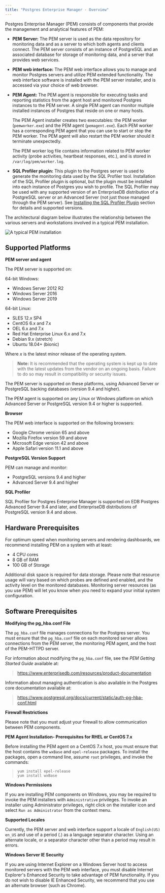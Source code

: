 ```yaml
---
title: "Postgres Enterprise Manager - Overview"
---
```


<div id="pem_overview" class="registered_link"></div>


Postgres Enterprise Manager (PEM) consists of components that provide the management and analytical features of PEM:

-   **PEM Server:** The PEM server is used as the data repository for monitoring data and as a server to which both agents and clients connect. The PEM server consists of an instance of PostgreSQL and an associated database for storage of monitoring data, and a server that provides web services.

-   **PEM web interface:** The PEM web interface allows you to manage and monitor Postgres servers and utilize PEM extended functionality. The web interface software is installed with the PEM server installer, and is accessed via your choice of web browser.

-   **PEM Agent:** The PEM agent is responsible for executing tasks and reporting statistics from the agent host and monitored Postgres instances to the PEM server. A single PEM agent can monitor multiple installed instances of Postgres that reside on one or many hosts.

    The PEM Agent installer creates two executables: the PEM worker (`pemworker.exe`) and the PEM agent (`pemagent.exe`). Each PEM worker has a corresponding PEM agent that you can use to start or stop the PEM worker. The PEM agent will also restart the PEM worker should it terminate unexpectedly.

    The PEM worker log file contains information related to PEM worker activity (probe activities, heartbeat responses, etc.), and is stored in `/var/log/pem/worker.log`.

-   **SQL Profiler plugin:** This plugin to the Postgres server is used to generate the monitoring data used by the SQL Profiler tool. Installation of the SQL Profiler plugin is optional, but the plugin must be installed into each instance of Postgres you wish to profile. The SQL Profiler may be used with any supported version of an EnterpriseDB distribution of a PostgreSQL server or an Advanced Server (not just those managed through the PEM server). See [Installing the SQL Profiler Plugin](#installing_the_sql_profiler_plugin) section for details and supported versions.

The architectural diagram below illustrates the relationship between the various servers and workstations involved in a typical PEM installation.

![*A typical PEM installation*](images/pem_installation_overview.png)

## Supported Platforms



**PEM server and agent**

The PEM server is supported on:

64-bit Windows:

-   Windows Server 2012 R2
-   Windows Server 2016
-   Windows Server 2019

64-bit Linux:

-   SLES 12.x SP4
-   CentOS 6.x and 7.x
-   OEL 6.x and 7.x
-   Red Hat Enterprise Linux 6.x and 7.x
-   Debian 9.x (stretch)
-   Ubuntu 18.04+ (bionic)

Where *x* is the latest minor release of the operating system.

> **Note:** It is recommended that the operating system is kept up to date with the latest updates from the vendor on an ongoing basis. Failure to do so may result in compatibility or security issues.


The PEM server is supported on these platforms, using Advanced Server or PostgreSQL backing databases (version 9.4 and higher).

The PEM agent is supported on any Linux or Windows platform on which Advanced Server or PostgreSQL version 9.4 or higher is supported.

**Browser**

The PEM web interface is supported on the following browsers:

-   Google Chrome version 65 and above
-   Mozilla Firefox version 59 and above
-   Microsoft Edge version 42 and above
-   Apple Safari version 11.1 and above

**PostgreSQL Version Support**

PEM can manage and monitor:

-   PostgreSQL versions 9.4 and higher
-   Advanced Server 9.4 and higher

**SQL Profiler**

SQL Profiler for Postgres Enterprise Manager is supported on EDB Postgres Advanced Server 9.4 and later, and EnterpriseDB distributions of PostgreSQL version 9.4 and above.

## Hardware Prerequisites



For optimum speed when monitoring servers and rendering dashboards, we recommend installing PEM on a system with at least:

-   4 CPU cores
-   8 GB of RAM
-   100 GB of Storage

Additional disk space is required for data storage. Please note that resource usage will vary based on which probes are defined and enabled, and the activity level on the monitored databases. Monitoring server resources (as you use PEM) will let you know when you need to expand your initial system configuration.

<div id="software_prerequisites" class="registered_link"></div>

## Software Prerequisites



**Modifying the pg\_hba.conf File**

The `pg_hba.conf` file manages connections for the Postgres server. You must ensure that the `pg_hba.conf` file on each monitored server allows connections from the PEM server, the monitoring PEM agent, and the host of the PEM-HTTPD server.

For information about modifying the `pg_hba.conf` file, see the *PEM Getting Started Guide* available at:

> <https://www.enterprisedb.com/resources/product-documentation>

Information about managing authentication is also available in the Postgres core documentation available at:

> <https://www.postgresql.org/docs/current/static/auth-pg-hba-conf.html>

**Firewall Restrictions**

Please note that you must adjust your firewall to allow communication between PEM components.

**PEM Agent Installation- Prerequisites for RHEL or CentOS 7.x**

Before installing the PEM agent on a CentOS 7.x host, you must ensure that the host contains the `wxBase` and `epel-release` packages. To install the packages, open a command line, assume `root` privileges, and invoke the commands:

> `yum install epel-release`  
> `yum install wxBase`

**Windows Permissions**

If you are installing PEM components on Windows, you may be required to invoke the PEM installers with `Administrative` privileges. To invoke an installer using Administrator privileges, right click on the installer icon and select `Run as Administrator` from the context menu.

**Supported Locales**

Currently, the PEM server and web interface support a locale of `English(US) en_US` and use of a period (.) as a language separator character. Using an alternate locale, or a separator character other than a period may result in errors.

**Windows Server IE Security**

If you are using Internet Explorer on a Windows Server host to access monitored servers with the PEM web interface, you must disable Internet Explorer's Enhanced Security to take advantage of PEM functionality. If you do not wish to disable IE Enhanced Security, we recommend that you use an alternate browser (such as Chrome).

